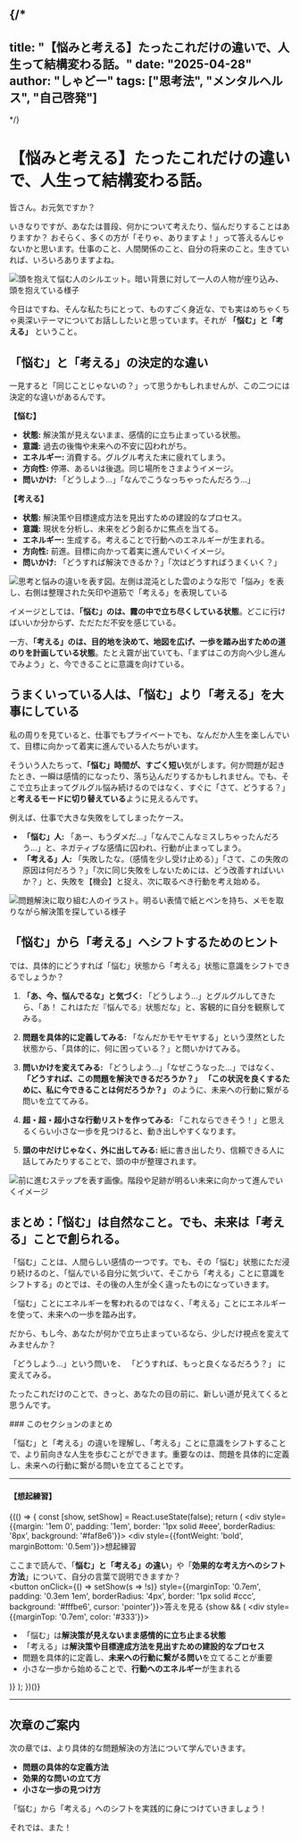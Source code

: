 
{/*
---
title: "【悩みと考える】たったこれだけの違いで、人生って結構変わる話。"
date: "2025-04-28"
author: "しゃどー"
tags: ["思考法", "メンタルヘルス", "自己啓発"]
---
*/}

# 【悩みと考える】たったこれだけの違いで、人生って結構変わる話。

皆さん。お元気ですか？

いきなりですが、あなたは普段、何かについて考えたり、悩んだりすることはありますか？ おそらく、多くの方が「そりゃ、ありますよ！」って答えるんじゃないかと思います。仕事のこと、人間関係のこと、自分の将来のこと。生きていれば、いろいろありますよね。

<Image 
  src="/images/ContentImages/WorryVsThink1.jpg" 
  alt="頭を抱えて悩む人のシルエット。暗い背景に対して一人の人物が座り込み、頭を抱えている様子" 
  width={600} 
  height={350} 
/>

今日はですね、そんな私たちにとって、ものすごく身近な、でも実はめちゃくちゃ奥深いテーマについてお話ししたいと思っています。それが **「悩む」と「考える」** ということ。

## 「悩む」と「考える」の決定的な違い

一見すると「同じことじゃないの？」って思うかもしれませんが、この二つには決定的な違いがあるんです。

**【悩む】**
* **状態:** 解決策が見えないまま、感情的に立ち止まっている状態。
* **意識:** 過去の後悔や未来への不安に囚われがち。
* **エネルギー:** 消費する。グルグル考えた末に疲れてしまう。
* **方向性:** 停滞、あるいは後退。同じ場所をさまようイメージ。
* **問いかけ:** 「どうしよう…」「なんでこうなっちゃったんだろう…」

**【考える】**
* **状態:** 解決策や目標達成方法を見出すための建設的なプロセス。
* **意識:** 現状を分析し、未来をどう創るかに焦点を当てる。
* **エネルギー:** 生成する。考えることで行動へのエネルギーが生まれる。
* **方向性:** 前進。目標に向かって着実に進んでいくイメージ。
* **問いかけ:** 「どうすれば解決できるか？」「次はどうすればうまくいく？」

<Image 
  src="/images/ContentImages/WorryVsThink2.jpg" 
  alt="思考と悩みの違いを表す図。左側は混沌とした雲のような形で「悩み」を表し、右側は整理された矢印や道筋で「考える」を表現している" 
  width={600} 
  height={350} 
/>

イメージとしては、**「悩む」のは、霧の中で立ち尽くしている状態**。どこに行けばいいか分からず、ただただ不安を感じている。

一方、**「考える」のは、目的地を決めて、地図を広げ、一歩を踏み出すための道のりを計画している状態**。たとえ霧が出ていても、「まずはこの方向へ少し進んでみよう」と、今できることに意識を向けている。

## うまくいっている人は、「悩む」より「考える」を大事にしている

私の周りを見ていると、仕事でもプライベートでも、なんだか人生を楽しんでいて、目標に向かって着実に進んでいる人たちがいます。

そういう人たちって、**「悩む」時間が、すごく短い**気がします。何か問題が起きたとき、一瞬は感情的になったり、落ち込んだりするかもしれません。でも、そこで立ち止まってグルグル悩み続けるのではなく、すぐに「さて、どうする？」と**考えるモードに切り替えている**ように見えるんです。

例えば、仕事で大きな失敗をしてしまったケース。

* **「悩む」人:** 「あー、もうダメだ…」「なんでこんなミスしちゃったんだろう…」と、ネガティブな感情に囚われ、行動が止まってしまう。
* **「考える」人:** 「失敗したな。（感情を少し受け止める）」「さて、この失敗の原因は何だろう？」「次に同じ失敗をしないためには、どう改善すればいいか？」と、失敗を【機会】と捉え、次に取るべき行動を考え始める。

<Image 
  src="/images/ContentImages/WorryVsThink3.jpg" 
  alt="問題解決に取り組む人のイラスト。明るい表情で紙とペンを持ち、メモを取りながら解決策を探している様子" 
  width={600} 
  height={350} 
/>

## 「悩む」から「考える」へシフトするためのヒント

では、具体的にどうすれば「悩む」状態から「考える」状態に意識をシフトできるでしょうか？

1. **「あ、今、悩んでるな」と気づく:**
   「どうしよう…」とグルグルしてきたら、「あ！ これはただ『悩んでる』状態だな」と、客観的に自分を観察してみる。

2. **問題を具体的に定義してみる:**
   「なんだかモヤモヤする」という漠然とした状態から、「具体的に、何に困っている？」と問いかけてみる。

3. **問いかけを変えてみる:**
   「どうしよう…」「なぜこうなった…」ではなく、
   **「どうすれば、この問題を解決できるだろうか？」**
   **「この状況を良くするために、私に今できることは何だろうか？」**
   のように、未来への行動に繋がる問いを立ててみる。

4. **超・超・超小さな行動リストを作ってみる:**
   「これならできそう！」と思えるくらい小さな一歩を見つけると、動き出しやすくなります。

5. **頭の中だけじゃなく、外に出してみる:**
   紙に書き出したり、信頼できる人に話してみたりすることで、頭の中が整理されます。

<Image 
  src="/images/ContentImages/WorryVsThink4.jpg" 
  alt="前に進むステップを表す画像。階段や足跡が明るい未来に向かって進んでいくイメージ" 
  width={600} 
  height={350} 
/>

## まとめ：「悩む」は自然なこと。でも、未来は「考える」ことで創られる。

「悩む」ことは、人間らしい感情の一つです。でも、その「悩む」状態にただ浸り続けるのと、「悩んでいる自分に気づいて、そこから<Highlight>「考える」ことに意識をシフトする</Highlight>」のとでは、その後の人生が全く違ったものになっていきます。

「悩む」ことにエネルギーを奪われるのではなく、「考える」ことにエネルギーを使って、未来への一歩を踏み出す。

だから、もし今、あなたが何かで立ち止まっているなら、少しだけ視点を変えてみませんか？

「どうしよう…」という問いを、
<Highlight>「どうすれば、もっと良くなるだろう？」</Highlight>
に変えてみる。

たったこれだけのことで、きっと、あなたの目の前に、新しい道が見えてくると思うんです。

<section className="section-summary">
### このセクションのまとめ

「悩む」と「考える」の違いを理解し、「考える」ことに意識をシフトすることで、より前向きな人生を歩むことができます。重要なのは、<Highlight>問題を具体的に定義し、未来への行動に繋がる問いを立てること</Highlight>です。

---

#### 【想起練習】  

{(() => {
  const [show, setShow] = React.useState(false);
  return (
    <div style={{margin: '1em 0', padding: '1em', border: '1px solid #eee', borderRadius: '8px', background: '#faf8e6'}}>
      <div style={{fontWeight: 'bold', marginBottom: '0.5em'}}>想起練習</div>
      <div>ここまで読んで、「<b>悩む」と「考える」の違い</b>」や「<b>効果的な考え方へのシフト方法</b>」について、自分の言葉で説明できますか？</div>
      <button onClick={() => setShow(s => !s)} style={{marginTop: '0.7em', padding: '0.3em 1em', borderRadius: '4px', border: '1px solid #ccc', background: '#fffbe6', cursor: 'pointer'}}>答えを見る</button>
      {show && (
        <div style={{marginTop: '0.7em', color: '#333'}}>
          <ul>
            <li>「悩む」は<strong>解決策が見えないまま感情的に立ち止まる状態</strong></li>
            <li>「考える」は<strong>解決策や目標達成方法を見出すための建設的なプロセス</strong></li>
            <li>問題を具体的に定義し、<strong>未来への行動に繋がる問い</strong>を立てることが重要</li>
            <li>小さな一歩から始めることで、<strong>行動へのエネルギー</strong>が生まれる</li>
          </ul>
        </div>
      )}
    </div>
  );
})()}

---

## 次章のご案内

次の章では、より具体的な問題解決の方法について学んでいきます。
- **問題の具体的な定義方法**
- **効果的な問いの立て方**
- **小さな一歩の見つけ方**

「悩む」から「考える」へのシフトを実践的に身につけていきましょう！
</section>

それでは、また！
